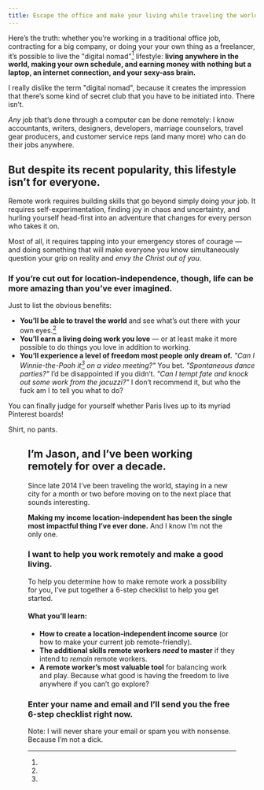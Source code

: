 ```yaml
---
title: Escape the office and make your living while traveling the world.
---
```



Here’s the truth: whether you’re working in a traditional office job, contracting for a big company, or doing your your own thing as a freelancer, it’s possible to live the "digital nomad"[^dn] lifestyle: **living anywhere in the world, making your own schedule, and earning money with nothing but a laptop, an internet connection, and your sexy-ass brain.**

[^dn]:
  I really dislike the term "digital nomad", because it creates the impression that there’s some kind of secret club that you have to be initiated into. There isn’t.

_Any_ job that’s done through a computer can be done remotely: I know accountants, writers, designers, developers, marriage counselors, travel gear producers, and customer service reps (and many more) who can do their jobs anywhere.

## But despite its recent popularity, this lifestyle isn’t for everyone.

Remote work requires building skills that go beyond simply doing your job. It requires self-experimentation, finding joy in chaos and uncertainty, and hurling yourself head-first into an adventure that changes for every person who takes it on.

Most of all, it requires tapping into your emergency stores of courage — and doing something that will make everyone you know simultaneously question your grip on reality and _envy the Christ out of you_.

### If you’re cut out for location-independence, though, life can be more amazing than you’ve ever imagined.

Just to list the obvious benefits:

- **You’ll be able to travel the world** and see what’s out there with your own eyes.[^pinterest]
- **You’ll earn a living doing work you love** — or at least make it more possible to do things you love in addition to working.
- **You’ll experience a level of freedom most people only dream of.** _"Can I Winnie-the-Pooh it[^wtp] on a video meeting?"_ You bet. _"Spontaneous dance parties?"_ I’d be disappointed if you didn’t. _"Can I tempt fate and knock out some work from the jacuzzi?"_ I don’t recommend it, but who the fuck am I to tell you what to do?

[^pinterest]:
  You can finally judge for yourself whether Paris lives up to its myriad Pinterest boards!

[^wtp]:
  Shirt, no pants.

<Figure
  src="/images/jason-lengstorf-in-tokyo.jpg"
  alt="Jason Lengstorf in Tokyo"
  caption="Speaking of adventures: the train system in Tokyo."
  creditLink="paint with stars"
  credit="http://www.paintwithstars.com/"
/>

## I’m Jason, and I’ve been working remotely for over a decade.

Since late 2014 I’ve been traveling the world, staying in a new city for a month or two before moving on to the next place that sounds interesting.

**Making my income location-independent has been the single most impactful thing I’ve ever done.** And I know I’m not the only one.

### I want to help you work remotely and make a good living.

To help you determine how to make remote work a possibility for you, I’ve put together a 6-step checklist to help you get started.

#### What you’ll learn:

- **How to create a location-independent income source** (or how to make your current job remote-friendly).
- **The additional skills remote workers _need_ to master** if they intend to _remain_ remote workers.
- **A remote worker’s most valuable tool** for balancing work and play. Because what good is having the freedom to live anywhere if you can’t go explore?

### Enter your name and email and I’ll send you the free 6-step checklist right now.

<OptIn button="Get It Now" group="TRAVEL" source="/remote-work-course/" />
<OptInNotice>
  Note: I will never share your email or spam you with nonsense.
  Because I’m not a dick.
</OptInNotice>
